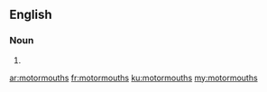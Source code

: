==English==

===Noun===
{{head|en}}

# {{plural of|motormouth}}

[[ar:motormouths]]
[[fr:motormouths]]
[[ku:motormouths]]
[[my:motormouths]]